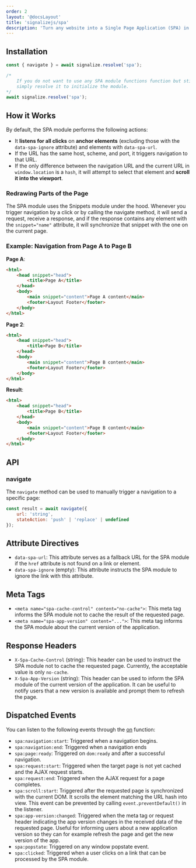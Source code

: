 ```yaml
---
order: 2
layout: '@docsLayout'
title: 'signalizejs/spa'
description: 'Turn any website into a Single Page Application (SPA) in a minute.'
---
```


## Installation
<ImportMapDependencies module="spa" />

```js
const { navigate } = await signalize.resolve('spa');

/*
	If you do not want to use any SPA module functions function but still want to torn your page into SPA,
	simply resolve it to initialize the module.
*/
await signalize.resolve('spa');
```

## How it Works
By default, the SPA module performs the following actions:
- It **listens for all clicks** on **anchor elements** (excluding those with the `data-spa-ignore` attribute) and elements with `data-spa-url`.
- If the URL has the same host, scheme, and port, it triggers navigation to that URL.
- If the only difference between the navigation URL and the current URL in `window.location` is a `hash`, it will attempt to select that element and **scroll it into the viewport**.

### Redrawing Parts of the Page
The SPA module uses the Snippets module under the hood. Whenever you trigger navigation by a click or by calling the navigate method, it will send a request, receive a response, and if the response contains any element with the `snippet="name"` attribute, it will synchronize that snippet with the one on the current page.

### Example: Navigation from Page A to Page B
**Page A**:
```html
<html>
	<head snippet="head">
		<title>Page A</title>
	</head>
	<body>
		<main snippet="content">Page A content</main>
		<footer>Layout Footer</footer>
	</body>
</html>
```

**Page 2**:
```html
<html>
	<head snippet="head">
		<title>Page B</title>
	</head>
	<body>
		<main snippet="content">Page B content</main>
		<footer>Layout Footer</footer>
	</body>
</html>
```

**Result**:
```html
<html>
	<head snippet="head">
		<title>Page B</title>
	</head>
	<body>
		<main snippet="content">Page B content</main>
		<footer>Layout Footer</footer>
	</body>
</html>
```

## API

### navigate

The `navigate` method can be used to manually trigger a navigation to a specific page:


```js
const result = await navigate({
	url: 'string',
	stateAction: 'push' | 'replace' | undefined
});
```

## Attribute Directives
- `data-spa-url`: This attribute serves as a fallback URL for the SPA module if the `href` attribute is not found on a link or element.
- `data-spa-ignore` (empty): This attribute instructs the SPA module to ignore the link with this attribute.

## Meta Tags
- `<meta name="spa-cache-control" content="no-cache">`: This meta tag informs the SPA module not to cache the result of the requested page.
- `<meta name="spa-app-version" content="...">`:  This meta tag informs the SPA module about the current version of the application.

## Response Headers
- `X-Spa-Cache-Control` (string): This header can be used to instruct the SPA module not to cache the requested page. Currently, the acceptable value is only `no-cache`.
- `X-Spa-App-Version` (string): This header can be used to inform the SPA module of the current version of the application. It can be useful to notify users that a new version is available and prompt them to refresh the page.

## Dispatched Events
You can listen to the following events through the [on](/docs/modules/event#on) function:
- `spa:navigation:start`: Triggered when a navigation begins.
- `spa:navigation:end`: Triggered when a navigation ends
- `spa:page:ready`: Triggered on `dom:ready` and after a successful navigation.
- `spa:request:start`: Triggered when the target page is not yet cached and the AJAX request starts.
- `spa:request:end`: Triggered when the AJAX request for a page completes.
- `spa:scroll:start`:  Triggered after the requested page is synchronized with the current DOM. It scrolls the element matching the URL hash into view. This event can be prevented by calling `event.preventDefault()` in the listener.
- `spa:app-version:changed`: Triggered when the meta tag or request header indicating the app version changes in the received data of the requested page. Useful for informing users about a new application version so they can for example refresh the page and get the new version of the app.
- `spa:popstate`: Triggered on any window popstate event.
- `spa:clicked`: Triggered when a user clicks on a link that can be processed by the SPA module.
